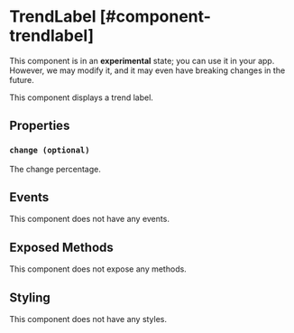 
# TrendLabel [#component-trendlabel]

<Callout type="warning" emoji="📔">This component is in an **experimental** state; you can use it in your app. However, we may modify it, and it may even have breaking changes in the future.</Callout>

This component displays a trend label.



## Properties

### `change (optional)`

The change percentage.

## Events

This component does not have any events.

## Exposed Methods

This component does not expose any methods.

## Styling

This component does not have any styles.
